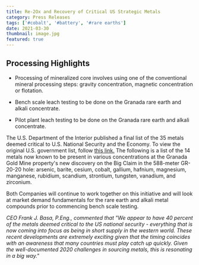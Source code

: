 ```yaml
---
title: Re-2Ox and Recovery of Critical US Strategic Metals
category: Press Releases
tags: ['#cobalt', '#battery', '#rare earths']
date: 2021-03-30
thumbnail: image.jpg
featured: true
---
```


## Processing Highlights

- Processing of mineralized core involves using one of the conventional mineral processing steps: gravity concentration, magnetic concentration or flotation. 

- Bench scale leach testing to be done on the Granada rare earth and alkali concentrate.

- Pilot plant leach testing to be done on the Granada rare earth and alkali concentrate.

The U.S. Department of the Interior published a final list of the 35 metals deemed critical to U.S. National Security and the Economy.  To view the original U.S. government list, follow [this link.](https://www.usgs.gov/news/interior-releases-2018-s-final-list-35-minerals-deemed-critical-us-national-security-and) The following is a list of the 14 metals now known to be present in various concentrations at the Granada Gold Mine property's new discovery on the Big Claim in the 588-meter GR-20-20 hole: arsenic, barite, cesium, cobalt, gallium, hafnium, magnesium, manganese, rubidium, scandium, strontium, tungsten, vanadium, and zirconium. 

Both Companies will continue to work together on this initiative and will look at market demand fundamentals for the rare earth and alkali metal compounds prior to commencing bench scale testing.

*CEO Frank J. Basa, P.Eng., commented that "We appear to have 40 percent of the metals deemed critical to the US national security - everything that is now coming into focus as being in short supply in the western world.  These recent developments are extremely exciting given that the timing coincides with an awareness that many countries must play catch up quickly.  Given the well-documented 2020 challenges in sourcing metals, this is resonating in a big way."*